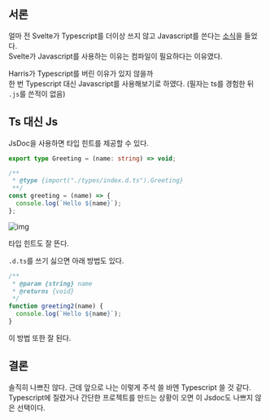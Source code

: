 ## 서론

얼마 전 Svelte가 Typescript를 더이상 쓰지 않고 Javascript를 쓴다는 [소식](https://devclass.com/2023/05/11/typescript-is-not-worth-it-for-developing-libraries-says-svelte-author-as-team-switches-to-javascript-and-jsdoc/)을 들었다.  
Svelte가 Javascript를 사용하는 이유는 컴파일이 필요하다는 이유였다.

Harris가 Typescript를 버린 이유가 있지 않을까  
한 번 Typescript 대신 Javascript를 사용해보기로 하였다. (필자는 ts를 경험한 뒤 `.js`를 쓴적이 없음)

## Ts 대신 Js

JsDoc을 사용하면 타입 힌트를 제공할 수 있다.

```ts title="types/index.d.ts"
export type Greeting = (name: string) => void;
```

```js title="index.js"
/**
 * @type {import("./types/index.d.ts").Greeting}
 **/
const greeting = (name) => {
  console.log(`Hello ${name}`);
};
```

![img](/assets/2023-10-07-1.png)

타입 힌트도 잘 뜬다.

`.d.ts`를 쓰기 싫으면 아래 방법도 있다.

```ts title="index.js"
/**
 * @param {string} name
 * @returns {void}
 */
function greeting2(name) {
  console.log(`Hello ${name}`);
}
```

이 방법 또한 잘 된다.

## 결론

솔직히 나쁘진 않다. 근데 앞으로 나는 이렇게 주석 쓸 바엔 Typescript 쓸 것 같다.  
Typescript에 질렸거나 간단한 프로젝트를 만드는 상황이 오면 이 Jsdoc도 나쁘지 않은 선택이다.
